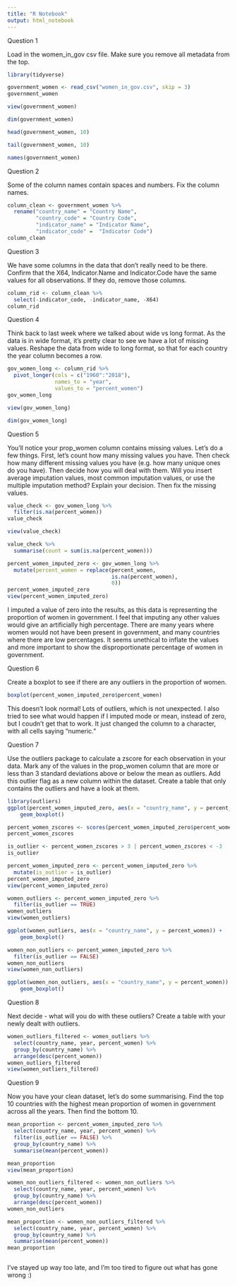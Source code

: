 ```yaml
---
title: "R Notebook"
output: html_notebook
---
```


Question 1

Load in the women_in_gov csv file. Make sure you remove all metadata from the top.


```r
library(tidyverse)
```


```r
government_women <- read_csv("women_in_gov.csv", skip = 3)
government_women
```

```r
view(government_women)
```

```r
dim(government_women)
```

```r
head(government_women, 10)
```


```r
tail(government_women, 10)
```

```r
names(government_women)
```







Question 2

Some of the column names contain spaces and numbers. Fix the column names.




```r
column_clean <- government_women %>%
  rename("country_name" = "Country Name",
         "country_code" = "Country Code",
         "indicator_name" = "Indicator Name",
         "indicator_code" =  "Indicator Code")
column_clean
```



Question 3


We have some columns in the data that don’t really need to be there. Confirm that the X64, Indicator.Name and Indicator.Code have the same values for all observations. If they do, remove those columns.


```r
column_rid <- column_clean %>%
  select(-indicator_code, -indicator_name, -X64)
column_rid
```



Question 4

Think back to last week where we talked about wide vs long format. As the data is in wide format, it’s pretty clear to see we have a lot of missing values. Reshape the data from wide to long format, so that for each country the year column becomes a row.


```r
gov_women_long <- column_rid %>%
  pivot_longer(cols = c("1960":"2018"),
               names_to = "year",
               values_to = "percent_women")
gov_women_long
```
```r
view(gov_women_long)
```

```r
dim(gov_women_long)
```


Question 5

You’ll notice your prop_women column contains missing values. Let’s do a few things. First, let’s count how many missing values you have. Then check how many different missing values you have (e.g. how many unique ones do you have). Then decide how you will deal with them. Will you insert average imputation values, most common imputation values, or use the multiple imputation method? Explain your decision. Then fix the missing values.




```r
value_check <- gov_women_long %>%
  filter(is.na(percent_women))
value_check
```

```r
view(value_check)
```

```r
value_check %>%
  summarise(count = sum(is.na(percent_women)))
```

```r
percent_women_imputed_zero <- gov_women_long %>%
  mutate(percent_women = replace(percent_women,
                                 is.na(percent_women),
                                 0))
percent_women_imputed_zero
view(percent_women_imputed_zero)
```


I imputed a value of zero into the results, as this data is representing the proportion of women in government.  I feel that imputing any other values would give an artificially high percentage.  There are many years where women would not have been present in government, and many countries where there are low percentages.  It seems unethical to inflate the values and more important to show the disproportionate percentage of women in government.  



Question 6

Create a boxplot to see if there are any outliers in the proportion of women.



```r
boxplot(percent_women_imputed_zero$percent_women)
```


This doesn't look normal!  Lots of outliers, which is not unexpected.  I also tried to see what would happen if I imputed mode or mean, instead of zero, but I coudn't get that to work.  It just changed the column to a character, with all cells saying "numeric."



Question 7

Use the outliers package to calculate a zscore for each observation in your data. Mark any of the values in the prop_women column that are more or less than 3 standard deviations above or below the mean as outliers. Add this outlier flag as a new column within the dataset. Create a table that only contains the outliers and have a look at them.




```r
library(outliers)
ggplot(percent_women_imputed_zero, aes(x = "country_name", y = percent_women)) +
    geom_boxplot()
```

```r
percent_women_zscores <- scores(percent_women_imputed_zero$percent_women)
percent_women_zscores
```


```r
is_outlier <- percent_women_zscores > 3 | percent_women_zscores < -3
is_outlier
```

```r
percent_women_imputed_zero <- percent_women_imputed_zero %>%
  mutate(is_outlier = is_outlier)
percent_women_imputed_zero
view(percent_women_imputed_zero)
```





```r
women_outliers <- percent_women_imputed_zero %>%
  filter(is_outlier == TRUE)
women_outliers
view(women_outliers)
```


```r
ggplot(women_outliers, aes(x = "country_name", y = percent_women)) +
    geom_boxplot()
```

```r
women_non_outliers <- percent_women_imputed_zero %>%
  filter(is_outlier == FALSE)
women_non_outliers
view(women_non_outliers)
```


```r
ggplot(women_non_outliers, aes(x = "country_name", y = percent_women)) +
    geom_boxplot()
```


Question 8

Next decide - what will you do with these outliers? Create a table with your newly dealt with outliers.



```r
women_outliers_filtered <- women_outliers %>%
  select(country_name, year, percent_women) %>%
  group_by(country_name) %>%
  arrange(desc(percent_women))
women_outliers_filtered
view(women_outliers_filtered)
```





Question 9

Now you have your clean dataset, let’s do some summarising. Find the top 10 countries with the highest mean proportion of women in government across all the years. Then find the bottom 10.


```r
mean_proportion <- percent_women_imputed_zero %>%
  select(country_name, year, percent_women) %>%
  filter(is_outlier == FALSE) %>%
  group_by(country_name) %>%
  summarise(mean(percent_women))

mean_proportion
view(mean_proportion)
```

```r
women_non_outliers_filtered <- women_non_outliers %>%
  select(country_name, year, percent_women) %>%
  group_by(country_name) %>%
  arrange(desc(percent_women))
women_non_outliers
```

```r
mean_proportion <- women_non_outliers_filtered %>%
  select(country_name, year, percent_women) %>%
  group_by(country_name) %>%
  summarise(mean(percent_women))
mean_proportion
```
```r

```



I've stayed up way too late, and I'm too tired to figure out what has gone wrong :)






















